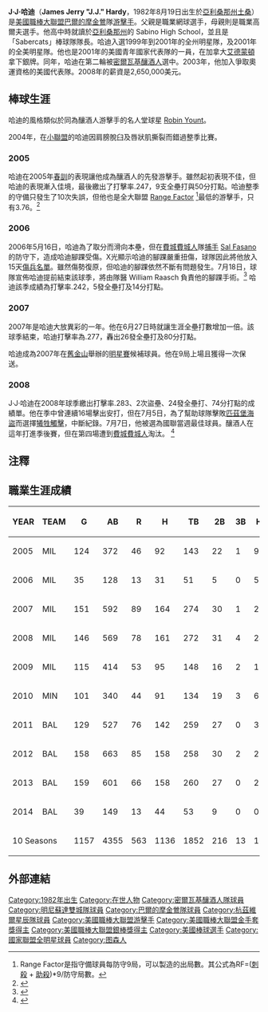{{Link style|time=2015-12-13T12:04:13+00:00}}
{{Infobox MLB player| 
name=J·J·哈迪|
image=J. J. Hardy 2011.jpg|
width=250|
position=游擊手|
bats=右|
throws=右|
birthdate={{birth date and age|1982|8|19}}|
debutdate=4月4日|
debutyear=2005年|
debutteam=[[密爾瓦基釀酒人|密爾瓦基釀酒人]]|
finaldate=10月1日|
finalyear=2017年|
finalteam=[[巴爾的摩金鶯|巴爾的摩金鶯]]|
stat1label=[[打擊率|打擊率]]|
stat1value=.256|
stat2label=[[全壘打|全壘打]]|
stat2value=188|
stat3label=[[打點|打點]]|
stat3value=688|
teams=<nowiki></nowiki>
* [[密爾瓦基釀酒人|密爾瓦基釀酒人]] ({{by|2005年}}－{{by|2009年}})
* [[明尼蘇達雙城|明尼蘇達雙城]] ({{by|2010年}})
* [[巴爾的摩金鶯|巴爾的摩金鶯]] ({{by|2011年}}－{{by|2017年}})
|awards= <nowiki></nowiki>
* 入選[[美國職棒大聯盟明星賽|明星賽]] (2007、2013)
* [[美國職棒大聯盟金手套獎|金手套獎]] (2012、2013)
* [[美國職棒大聯盟銀棒獎|銀棒獎]] (2013)
}}

'''J·J·哈迪'''（'''James Jerry "J.J." Hardy'''，1982年8月19日出生於[[亞利桑那州|亞利桑那州]][[土桑|土桑]]）是[[美國職棒大聯盟|美國職棒大聯盟]][[巴爾的摩金鶯|巴爾的摩金鶯]]隊[[游擊手|游擊手]]。父親是職業網球選手，母親則是職業高爾夫選手。他高中時就讀於[[亞利桑那州|亞利桑那州]]的  Sabino High School，並且是「Sabercats」棒球隊隊長。哈迪入選1999年到2001年的全州明星隊，及2001年的全美明星隊。他也是2001年的美國青年國家代表隊的一員，在加拿大[[艾德蒙頓|艾德蒙頓]]拿下銀牌。同年，哈迪在第二輪被[[密爾瓦基釀酒人|密爾瓦基釀酒人]]選中。2003年，他加入爭取奧運資格的美國代表隊。2008年的薪資是2,650,000美元。

== 棒球生涯 ==
哈迪的風格類似於同為釀酒人游擊手的名人堂球星 [[:en:Robin_Yount|Robin Yount]]。

2004年，在[[小聯盟|小聯盟]]的哈迪因肩膀脫臼及唇狀肌撕裂而錯過整季比賽。 
  
=== 2005 ===
哈迪在2005年[[春訓|春訓]]的表現讓他成為釀酒人的先發游擊手。雖然起初表現不佳，但哈迪的表現漸入佳境，最後繳出了打擊率.247，9支全壘打與50分打點。哈迪整季的守備只發生了10次失誤，但他也是全大聯盟 [[:en:Range_Factor|Range Factor]] <ref>Range Factor是指守備球員每防守9局，可以製造的出局數。其公式為RF=([[刺殺|刺殺]] + [[助殺|助殺]])*9/防守局數。</ref>最低的游擊手，只有3.76。<ref>{{cite web|url=http://sports.espn.go.com/mlb/stats/fielding?groupId=9&season=2005&seasonType=2&split=82&sortColumn=rangeFactor|title=MLB Player Fielding Stats: 2005|publisher=[[ESPN|ESPN]]|accessdate=2009-01-09|archive-date=2009-05-16|archive-url=https://web.archive.org/web/20090516002547/http://sports.espn.go.com/mlb/stats/fielding?groupId=9&season=2005&seasonType=2&split=82&sortColumn=rangeFactor|dead-url=no}}</ref>

=== 2006 ===
2006年5月16日，哈迪為了取分而滑向本壘，但在[[費城費城人|費城費城人]]隊[[捕手|捕手]] [[Sal_Fasano|Sal Fasano]] 的防守下，造成哈迪腳踝受傷。X光顯示哈迪的腳踝嚴重扭傷，球隊因此將他放入15天[[傷兵名單|傷兵名單]]。雖然傷勢復原，但哈迪的腳踝依然不斷有問題發生。7月18日，球隊宣佈哈迪提前結束該球季，將由隊醫 William Raasch 負責他的腳踝手術。<ref>{{cite web|url=http://milwaukee.brewers.mlb.com/NASApp/mlb/news/press_releases/press_release.jsp?ymd=20060718&content_id=1562490&vkey=pr_mil&fext=.jsp&c_id=mil|title=J.J. Hardy to undergo surger|publisher=Brewers.com|date=2006-07-18|accessdate=2009-01-09|archive-date=2020-04-25|archive-url=https://web.archive.org/web/20200425040454/https://www.mlb.com/brewers/news/c-1562490|dead-url=yes}}</ref> 哈迪該季成績為打擊率.242，5發全壘打及14分打點。

=== 2007 ===
2007年是哈迪大放異彩的一年。他在6月27日時就讓生涯全壘打數增加一倍。該球季結束，哈迪打擊率為.277，轟出26發全壘打及80分打點。

哈迪成為2007年在[[舊金山|舊金山]]舉辦的[[美國職棒大聯盟明星賽|明星賽]]候補球員。他在9局上場且獲得一次保送。

=== 2008 ===
J·J·哈迪在2008年球季繳出打擊率.283、2次盜壘、24發全壘打、74分打點的成績單。他在季中曾連續16場擊出安打，但在7月5日，為了幫助球隊擊敗[[匹茲堡海盜|匹茲堡海盜]]而選擇[[犧牲觸擊|犧牲觸擊]]，中斷紀錄。7月7日，他被選為國聯當週最佳球員。釀酒人在這年打進季後賽，但在第四場遭到[[費城費城人|費城費城人]]淘汰。
<ref>{{cite web|url=http://milwaukee.brewers.mlb.com/team/player.jsp?player_id=429666|title=J.J. Hardy Stats, Bio, Photos, Highlights|publisher=brewers.com|accessdate=2009-01-09|archive-date=2009-03-01|archive-url=https://web.archive.org/web/20090301125024/http://milwaukee.brewers.mlb.com/team/player.jsp?player_id=429666|dead-url=no}}</ref>

== 注釋 ==
{{reflist}}

== 職業生涯成績 ==

{|border=1 width="800px"
|- align=middle style="color:#cccccc; background-color:#333366"
!YEAR!!	TEAM!!	G!!	AB!!	R!!	H!!	TB!!	2B!!	3B!!	HR!!	RBI!!	BB!!	IBB!!	SO!!	SB!!	CS!!	AVG!!	OBP!!	SLG!!	OPS!!	GO/AO
|- align=middle
|2005||	MIL||	124||	372||	46||	92||	143||	22||	1||	9||	50||	44||	7||	48||	0||	0||	.247||	.327||	.384||	.711||	0.91
|- align=middle
|2006||	MIL||	35||	128||	13||	31||	51||	5||	0||	5||	14||	10||	0||	23||	1||	1||	.242||	.295||	.398||	.693||	0.97
|- align=middle
|2007||	MIL||	151||	592||	89||	164||	274||	30||	1||	26||	80||	40||	1||	73||	2||	3||	.277||	.323||	.463||	.786||	0.82
|- align=middle
|2008||	MIL||	146||	569||	78||	161||	272||	31||	4||	24||	74||	52||	3||	98||	2||	1||	.283||	.343||	.478||	.821||	1.28
|- align=middle
|2009||	MIL||	115||	414||	53||	95||	148||	16||	2||	11||	47||	43||	0||	85||	0||	1||	.229||	.302||	.357||	.659||	1.10
|- align=middle
|2010||	MIN||	101||	340||	44||	91||	134||	19||	3||	6||	38||	28||	1||	54||	1||	1||	.268||	.320||	.394||	.714||	1.32
|- align=middle
|2011||	BAL||	129||	527||	76||	142||	259||	27||	0||	30||	80||	31||	3||	92||	0||	0||	.269||	.310||	.491||	.801||	0.83
|- align=middle
|2012||	BAL||	158||	663||	85||	158||	258||	30||	2||	22||	68||	38||	4||	106||	0||	0||	.238||	.282||	.389||	.671||	0.97
|- align=middle
|2013||	BAL||	159||	601||	66||	158||	260||	27||	0||	25||	76||	38||	3||	73||	2||	1||	.263||	.306||	.433||	.738||	1.04
|- align=middle
|2014||	BAL||	39||	149||	13||	44||	53||	9||	0||	0||	13||	6||	0||	23||	0||	0||	.295||	.321||	.356||	.676||	0.84
|- align=middle
|colspan=2|10 Seasons||1157||	4355||	563||	1136||	1852||	216||	13||	158||	540||	330||	22||	675||	8||	8||	.261||	.313||	.425||	.738||	1.00
|}

== 外部連結 ==
{{baseballstats|mlb=429666 |espn=5908 |br=h/hardyjj01 |fangraphs=3797 |cube=h/j.j.-hardy}}


{{DEFAULTSORT:Hardy, J.J.}}
[[Category:1982年出生|Category:1982年出生]]
[[Category:在世人物|Category:在世人物]]
[[Category:密爾瓦基釀酒人隊球員|Category:密爾瓦基釀酒人隊球員]]
[[Category:明尼蘇達雙城隊球員|Category:明尼蘇達雙城隊球員]]
[[Category:巴爾的摩金鶯隊球員|Category:巴爾的摩金鶯隊球員]]
[[Category:杭茲維爾星辰隊球員|Category:杭茲維爾星辰隊球員]]
[[Category:美國職棒大聯盟游擊手|Category:美國職棒大聯盟游擊手]]
[[Category:美國職棒大聯盟金手套獎得主|Category:美國職棒大聯盟金手套獎得主]]
[[Category:美國職棒大聯盟銀棒獎得主|Category:美國職棒大聯盟銀棒獎得主]]
[[Category:美國棒球選手|Category:美國棒球選手]]
[[Category:國家聯盟全明星球員|Category:國家聯盟全明星球員]]
[[Category:图森人|Category:图森人]]